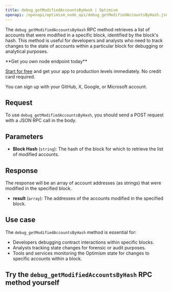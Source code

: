 ---
title: debug_getModifiedAccountsByHash | Optimism
openapi: /openapi/optimism_node_api/debug_getModifiedAccountsByHash.json POST /efb0a5eccd2caa5135eb54eba6f7f300
---

The `debug_getModifiedAccountsByHash` RPC method retrieves a list of accounts that were modified in a specific block, identified by the block's hash. This method is useful for developers and analysts who need to track changes to the state of accounts within a particular block for debugging or analytical purposes.

<Check>
**Get you own node endpoint today**

[Start for free](https://console.chainstack.com/) and get your app to production levels immediately. No credit card required.

You can sign up with your GitHub, X, Google, or Microsoft account.
</Check>


## Request

To use `debug_getModifiedAccountsByHash`, you should send a POST request with a JSON RPC call in the body.

## Parameters

* **Block Hash** (`string`): The hash of the block for which to retrieve the list of modified accounts.

## Response

The response will be an array of account addresses (as strings) that were modified in the specified block.

* **result** (`array`): The addresses of the accounts modified in the specified block.

## Use case

The `debug_getModifiedAccountsByHash` method is essential for:

* Developers debugging contract interactions within specific blocks.
* Analysts tracking state changes for forensic or audit purposes.
* Tools and services monitoring the Optimism state for changes to specific accounts within a block.

## Try the `debug_getModifiedAccountsByHash` RPC method yourself